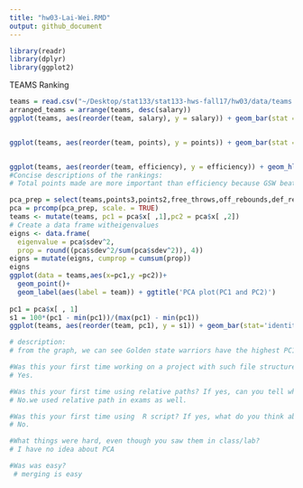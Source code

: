 ```yaml
---
title: "hw03-Lai-Wei.RMD"
output: github_document
---
```




```r
library(readr)   
library(dplyr)   
library(ggplot2) 
```
TEAMS Ranking

```r
teams = read.csv("~/Desktop/stat133/stat133-hws-fall17/hw03/data/teams.csv")
arranged_teams = arrange(teams, desc(salary))
ggplot(teams, aes(reorder(team, salary), y = salary)) + geom_bar(stat = 'identity') + coord_flip() + geom_hline(yintercept= mean(teams$salary), color = 'red') + ggtitle('NBA Teams ranked by Salary') + xlab('Team') + ylab("Salary (in millions)")


ggplot(teams, aes(reorder(team, points), y = points)) + geom_bar(stat = 'identity') + coord_flip() + geom_hline(yintercept= mean(teams$points), color = 'red') + ggtitle('NBA Teams ranked by Total Points') + xlab('Team') + ylab("Total Points")


ggplot(teams, aes(reorder(team, efficiency), y = efficiency)) + geom_hline(yintercept= mean(teams$efficiency), color = 'red') + geom_bar(stat = 'identity') + coord_flip()+ ggtitle('NBA Teams ranked by Total Efficiency') + xlab('Team') + ylab("Total Efficiency")
#Concise descriptions of the rankings:
# Total points made are more important than efficiency because GSW beats CLE in final.

pca_prep = select(teams,points3,points2,free_throws,off_rebounds,def_rebounds, assists, steals, blocks, turnovers, fouls)
pca = prcomp(pca_prep, scale. = TRUE)
teams <- mutate(teams, pc1 = pca$x[ ,1],pc2 = pca$x[ ,2])
# Create a data frame witheigenvalues
eigns <- data.frame(
  eigenvalue = pca$sdev^2,
  prop = round((pca$sdev^2/sum(pca$sdev^2)), 4))
eigns = mutate(eigns, cumprop = cumsum(prop))
eigns
ggplot(data = teams,aes(x=pc1,y =pc2))+
  geom_point()+
  geom_label(aes(label = team)) + ggtitle('PCA plot(PC1 and PC2)')
  
pc1 = pca$x[ , 1]
s1 = 100*(pc1 - min(pc1))/(max(pc1) - min(pc1)) 
ggplot(teams, aes(reorder(team, pc1), y = s1)) + geom_bar(stat='identity') + coord_flip()  + ggtitle('NBA Teams ranked by scaled PC1') + xlab('Team') + ylab("First PC(scaled from 0 to 100)")

# description:
# from the graph, we can see Golden state warriors have the highest PC1. No wonder they're the champion.
```



```r
#Was this your first time working on a project with such file structure? If yes, how do you feel about it?
# Yes.

#Was this your first time using relative paths? If yes, can you tell why they are important for reproducibility purposes?
# No.we used relative path in exams as well.

#Was this your first time using  R script? If yes, what do you think about just writing code?
# No.

#What things were hard, even though you saw them in class/lab?
# I have no idea about PCA

#Was was easy?
 # merging is easy
```
